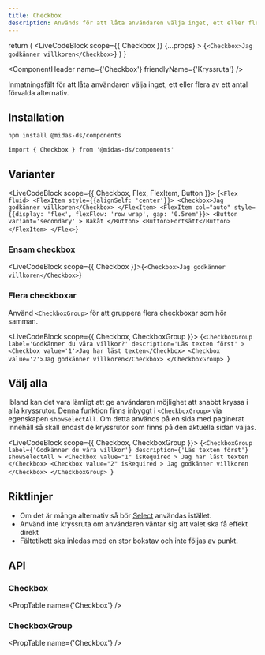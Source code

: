 ```yaml
---
title: Checkbox
description: Används för att låta användaren välja inget, ett eller flera alternativ.
---
```



  return (
    <LiveCodeBlock
      scope={{ Checkbox }}
      {...props}
    >
      {`<Checkbox>Jag godkänner villkoren</Checkbox>`}
    </LiveCodeBlock>
  )
}

<ComponentHeader
  name={'Checkbox'}
  friendlyName={'Kryssruta'}
/>

Inmatningsfält för att låta användaren välja inget, ett eller flera av ett antal förvalda alternativ.

<Example hideCode />

## Installation

```bash npm2yarn
npm install @midas-ds/components
```

```tsx
import { Checkbox } from '@midas-ds/components'
```

<Example hideExample />

## Varianter

<LiveCodeBlock scope={{ Checkbox, Flex, FlexItem, Button }}>
  {`<Flex fluid>
    <FlexItem style={{alignSelf: 'center'}}>
      <Checkbox>Jag godkänner villkoren</Checkbox>
    </FlexItem>
    <FlexItem col="auto" style={{display: 'flex', flexFlow: 'row wrap', gap: '0.5rem'}}>
      <Button
        variant='secondary'
      >
        Bakåt
      </Button>
      <Button>Fortsätt</Button>
    </FlexItem>
</Flex>`}
</LiveCodeBlock>

### Ensam checkbox

<LiveCodeBlock scope={{ Checkbox }}>{`<Checkbox>Jag godkänner villkoren</Checkbox>`}</LiveCodeBlock>

### Flera checkboxar

Använd `<CheckboxGroup>` för att gruppera flera checkboxar som hör samman.

<LiveCodeBlock scope={{ Checkbox, CheckboxGroup }}>
  {`<CheckboxGroup
        label='Godkänner du våra villkor?'
        description='Läs texten först'
      >
        <Checkbox value='1'>Jag har läst texten</Checkbox>
        <Checkbox value='2'>Jag godkänner villkoren</Checkbox>
    </CheckboxGroup>
`}
</LiveCodeBlock>

## Välj alla

Ibland kan det vara lämligt att ge användaren möjlighet att snabbt kryssa i alla kryssrutor. Denna funktion finns inbyggt i `<CheckboxGroup>` via egenskapen `showSelectAll`. Om detta används på en sida med paginerat innehåll så skall endast de kryssrutor som finns på den aktuella sidan väljas.

<LiveCodeBlock scope={{ Checkbox, CheckboxGroup }}>
  {`<CheckboxGroup
    label={'Godkänner du våra villkor'}
    description={'Läs texten först'}
    showSelectAll
    >
      <Checkbox
        value="1"
        isRequired
      >
        Jag har läst texten
      </Checkbox>
      <Checkbox
        value="2"
        isRequired
      >
        Jag godkänner villkoren
      </Checkbox>
  </CheckboxGroup>
`}
</LiveCodeBlock>

## Riktlinjer

- Om det är många alternativ så bör [Select](./select.mdx) användas istället.
- Använd inte kryssruta om användaren väntar sig att valet ska få effekt direkt
- Fältetikett ska inledas med en stor bokstav och inte följas av punkt.

## API

### Checkbox

<PropTable name={'Checkbox'} />

### CheckboxGroup

<PropTable name={'Checkbox'} />
